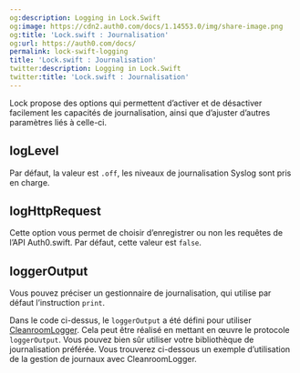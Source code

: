 ```yaml
---
og:description: Logging in Lock.Swift
og:image: https://cdn2.auth0.com/docs/1.14553.0/img/share-image.png
og:title: 'Lock.swift : Journalisation'
og:url: https://auth0.com/docs/
permalink: lock-swift-logging
title: 'Lock.swift : Journalisation'
twitter:description: Logging in Lock.Swift
twitter:title: 'Lock.swift : Journalisation'
---
```


Lock propose des options qui permettent d’activer et de désactiver facilement les capacités de journalisation, ainsi que d’ajuster d’autres paramètres liés à celle-ci.

## logLevel

Par défaut, la valeur est `.off`, les niveaux de journalisation Syslog sont pris en charge.



## logHttpRequest

Cette option vous permet de choisir d’enregistrer ou non les requêtes de l’API Auth0.swift. Par défaut, cette valeur est `false`.



## loggerOutput

Vous pouvez préciser un gestionnaire de journalisation, qui utilise par défaut l’instruction `print`.



Dans le code ci-dessus, le `loggerOutput` a été défini pour utiliser [CleanroomLogger](https://github.com/emaloney/CleanroomLogger). Cela peut être réalisé en mettant en œuvre le protocole `loggerOutput`.  Vous pouvez bien sûr utiliser votre bibliothèque de journalisation préférée. Vous trouverez ci-dessous un exemple d’utilisation de la gestion de journaux avec CleanroomLogger.